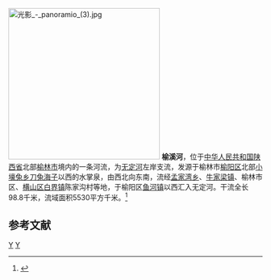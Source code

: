 [[File:光影_-_panoramio_(3).jpg|300px]]
'''榆溪河'''，位于[[中华人民共和国|中华人民共和国]][[陕西省|陕西省]]北部[[榆林市|榆林市]]境内的一条河流，为[[无定河|无定河]]左岸支流，发源于榆林市[[榆阳区|榆阳区]]北部[[小壕兔乡|小壕兔乡]][[刀兔海子|刀兔海子]]以西的水掌泉，由西北向东南，流经[[孟家湾乡|孟家湾乡]]、[[牛家梁镇|牛家梁镇]]、榆林市区、[[横山区|横山区]][[白界镇|白界镇]]陈家沟村等地，于榆阳区[[鱼河镇|鱼河镇]]以西汇入无定河。干流全长98.8千米，流域面积5530平方千米。<ref>{{cite web |title=榆林市人民政府关于榆溪河管理和保护范围的公告 |url=http://www.yl.gov.cn/xwzx/gggq/60028.htm |website=榆林市人民政府 |accessdate=2021-02-24}}</ref>

==参考文献==
{{reflist}}

{{China-river-stub}}
[[Category:黄河水系|Y]]
[[Category:陕西河流|Y]]